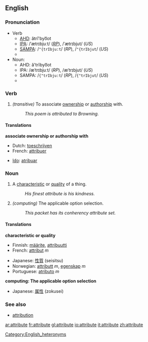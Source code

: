 ==English==

===Pronunciation===
*Verb
**[[AHD]]: ătrĭ'byo͞ot
**[[IPA]]: /ˈætrɪbjuːt/ (''[[RP]]''), /ˈætrɪbjut/ (''US'')
**[[SAMPA]]: /<tt>"{trIbju:t</tt>/ (''RP''), /<tt>"{trIbjut</tt>/ (''US'')
**{{audio|en-us-attribute-verb.ogg|Audio (US)}}
*Noun:
**AHD: ă'trĭbyo͞ot
**IPA: /æˈtrɪbjuːt/ (''RP''), /æˈtrɪbjut/ (''US'')
**SAMPA: /<tt>{"trIbju:t</tt>/ (''RP''), /<tt>{"trIbjut</tt>/ (''US'')
**{{audio|en-us-attribute-noun.ogg|Audio (US)}}

===Verb===
{{en-infl-reg-other-e|attribut|e||}}

# ''(transitive)'' To associate [[ownership]] or [[authorship]] with.
#: ''This poem is attributed to Browning.''

====Translations====
'''associate ownership or authorship with'''
{{top}}
*Dutch: [[toeschrijven]]
*French: [[attribuer]]
{{mid}}
*[[Ido]]: [[atribuar]]
{{bottom}}

===Noun===
{{en-noun-reg}}

# A [[characteristic]] or [[quality]] of a thing.
#: ''His finest attribute is his kindness.''
# ''(computing)'' The applicable option selection.
#: ''This packet has its conherency attribute set.''

====Translations====
'''characteristic or quality'''
{{top}}
*Finnish: [[määrite]], [[attribuutti]]
*French: [[attribut]] ''m''
{{mid}}
*Japanese: [[性質]] (seisitsu)
*Norwegian: [[attributt]] ''m'', [[egenskap]] ''m''
*Portuguese: [[atributo]] ''m''
{{bottom}}

'''computing: The applicable option selection'''
{{top}}
{{mid}}
*Japanese: [[属性]] (zokusei)
{{bottom}}

===See also===
*[[attribution]]

[[Category:English_heteronyms]]

[[ar:attribute]]
[[fr:attribute]]
[[gl:attribute]]
[[io:attribute]]
[[it:attribute]]
[[zh:attribute]]